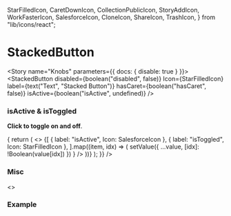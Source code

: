   StarFilledIcon,
  CaretDownIcon,
  CollectionPublicIcon,
  StoryAddIcon,
  WorkFasterIcon,
  SalesforceIcon,
  CloneIcon,
  ShareIcon,
  TrashIcon,
} from "lib/icons/react";



<Meta
  title="Components/StackedButton"
  decorators={[withKnobs]}
  component={StackedButton}
/>

# StackedButton

<ImportPath component={StackedButton} />

<Story name="Knobs" parameters={{ docs: { disable: true } }}>
  <StackedButton
    disabled={boolean("disabled", false)}
    Icon={StarFilledIcon}
    label={text("Text", "Stacked Button")}
    hasCaret={boolean("hasCaret", false)}
    isActive={boolean("isActive", undefined)}
  />
</Story>

<Preview isExpanded>
  <StackedButton Icon={StarFilledIcon} label="Stacked Button" />
</Preview>

<Props of={StackedButton} />

### isActive & isToggled

**Click to toggle on and off**.

<Story name="isActive & isToggled">
  <State
    initialValue={{}}
    render={(value, setValue) => {
      return (
        <>
          {[
            { label: "isActive", Icon: SalesforceIcon },
            { label: "isToggled", Icon: StarFilledIcon },
          ].map((item, idx) => (
            <StackedButton
              Icon={item.Icon}
              label={item.label}
              isToggled={item.label === "isToggled" && value[idx]}
              isActive={item.label === "isActive" && value[idx]}
              onClick={() =>
                setValue({ ...value, [idx]: !Boolean(value[idx]) })
              }
            />
          ))}
        </>
      );
    }}
  />
</Story>

### Misc

<Story name="Miscellaneous">
  <>
    <StackedButton
      Icon={CollectionPublicIcon}
      label="Add to Collections"
      hasCaret
    />
    <StackedButton
      Icon={CollectionPublicIcon}
      label="Add to Collections"
      hasCaret
      href="#"
    />
  </>
</Story>

### Example

<Story name="Example">
  <div
    className="padding--all alignChild--right--center"
    style={{ backgroundColor: "#f1f5f7" }}
  >
    <div>
      <StackedButton Icon={CloneIcon} label="Clone Collection" />
      <StackedButton Icon={ShareIcon} label="Share" />
      <StackedButton Icon={TrashIcon} label="Delete" hasCaret />
    </div>
  </div>
</Story>
